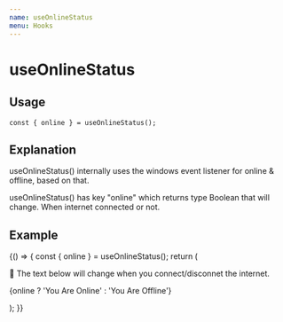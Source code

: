 ```yaml
---
name: useOnlineStatus
menu: Hooks
---
```



# useOnlineStatus

## Usage

```
const { online } = useOnlineStatus();
```

## Explanation

useOnlineStatus() internally uses the windows event listener for online & offline,
based on that.

useOnlineStatus() has key "online" which returns type Boolean
that will change. When internet connected or not.

## Example

<Playground>
  {() => {
    const { online } = useOnlineStatus();
    return (
      <div>
        <p>
          <span role="img" aria-label="emoji">
            🤩
          </span>
          The text below will change when you connect/disconnet the internet.
        </p>
        <p>{online ? 'You Are Online' : 'You Are Offline'}</p>
      </div>
    );
  }}
</Playground>

